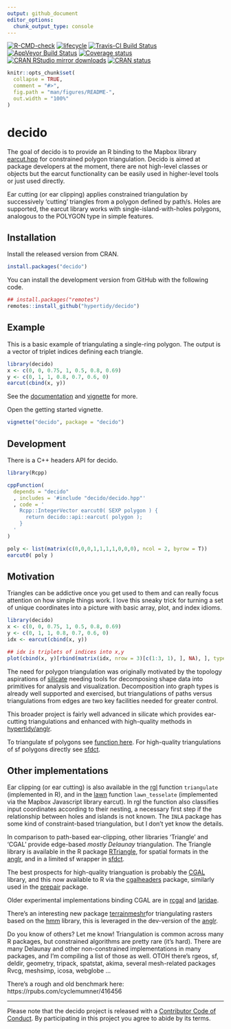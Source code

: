 ```yaml
---
output: github_document
editor_options: 
  chunk_output_type: console
---
```


<!-- README.md is generated from README.Rmd. Please edit that file -->

<!-- badges: start -->
[![R-CMD-check](https://github.com/hypertidy/decido/workflows/R-CMD-check/badge.svg)](https://github.com/hypertidy/decido/actions)
[![lifecycle](https://img.shields.io/badge/lifecycle-stable-green.svg)](https://www.tidyverse.org/lifecycle/#stable)
[![Travis-CI Build Status](http://badges.herokuapp.com/travis/hypertidy/decido)](https://travis-ci.org/hypertidy/decido)
[![AppVeyor Build Status](https://ci.appveyor.com/api/projects/status/github/hypertidy/decido?branch=master&svg=true)](https://ci.appveyor.com/project/mdsumner/decido) 
[![Coverage status](https://codecov.io/gh/hypertidy/decido/branch/master/graph/badge.svg)](https://codecov.io/github/hypertidy/decido?branch=master)
[![CRAN RStudio mirror downloads](http://cranlogs.r-pkg.org/badges/decido)](https://CRAN.R-project.org/package=decido)
[![CRAN status](https://www.r-pkg.org/badges/version/decido)](https://CRAN.R-project.org/package=decido)
<!-- badges: end -->

```r
knitr::opts_chunk$set(
  collapse = TRUE,
  comment = "#>",
  fig.path = "man/figures/README-",
  out.width = "100%"
)
```
# decido

The goal of decido is to provide an R binding to the Mapbox library [earcut.hpp](https://github.com/mapbox/earcut.hpp) for constrained polygon triangulation. Decido is aimed at package developers
at the moment, there are not high-level classes or objects but the earcut
functionality can be easily used in higher-level tools or just used directly. 

Ear cutting (or ear clipping) applies constrained triangulation by 
successively 'cutting' triangles from a polygon defined by path/s. Holes are supported, the earcut library works with 
single-island-with-holes polygons, analogous to the POLYGON type in simple features. 



## Installation

Install the released version from CRAN. 

```R
install.packages("decido")
```

You can install the development version from GitHub with the following code. 

```R
## install.packages("remotes")
remotes::install_github("hypertidy/decido")
```

## Example

This is a basic example of triangulating a single-ring polygon. The
output is a vector of triplet indices defining each triangle. 


```r
library(decido)
x <- c(0, 0, 0.75, 1, 0.5, 0.8, 0.69)
y <- c(0, 1, 1, 0.8, 0.7, 0.6, 0)
earcut(cbind(x, y))
```

See the [documentation](https://hypertidy.github.io/decido/) and [vignette](https://hypertidy.github.io/decido/articles/decido.html) for more. 

Open the getting started vignette. 

```R
vignette("decido", package = "decido")
```

## Development

There is a C++ headers API for decido. 

```r
library(Rcpp)

cppFunction(
  depends = "decido"
  , includes = '#include "decido/decido.hpp"'
  , code = '
    Rcpp::IntegerVector earcut0( SEXP polygon ) {
      return decido::api::earcut( polygon );
    }
  '
)

poly <- list(matrix(c(0,0,0,1,1,1,1,0,0,0), ncol = 2, byrow = T))
earcut0( poly )
```

## Motivation 

Triangles can be addictive once you get used to them and can really focus attention on how simple things work. I love this sneaky trick for turning a set of unique coordinates into a picture with basic array, plot, and index idioms. 

```r
library(decido)
x <- c(0, 0, 0.75, 1, 0.5, 0.8, 0.69)
y <- c(0, 1, 1, 0.8, 0.7, 0.6, 0)
idx <- earcut(cbind(x, y))

## idx is triplets of indices into x,y 
plot(cbind(x, y)[rbind(matrix(idx, nrow = 3)[c(1:3, 1), ], NA), ], type = "l", lwd = 2, col = "darkgrey")
```

The need for polygon triangulation was originally motivated by the topology aspirations of
[silicate](https://CRAN.r-project.org/package=silicate) needing tools for
decomposing shape data into primitives for analysis and visualization.
Decomposition into graph types is already well supported and exercised, but
triangulations of paths versus triangulations from edges are two key facilities
needed for greater control.

This broader project is fairly well advanced in silicate which provides
ear-cutting triangulations and enhanced with high-quality methods in
[hypertidy/anglr](https://github.com/hypertidy/anglr).

To triangulate sf polygons see [function
here](https://github.com/hypertidy/decido/issues/9). For high-quality
triangulations of sf polygons directly see
[sfdct](https://CRAN.r-project.org/package=sfdct).

## Other implementations

Ear clipping (or ear cutting) is also available in the [rgl](https://CRAN.r-project.org/package=rgl) function `triangulate` (implemented in R), and in the [lawn](https://CRAN.r-project.org/package=lawn) function `lawn_tesselate` (implemented via the Mapbox Javascript library earcut).  In rgl the function also classifies input coordinates according to their nesting, a necessary first step if the relationship between holes and islands is not known.  The `INLA` package has some
kind of constraint-based triangulation, but I don't yet know the details. 

In comparison to path-based ear-clipping, other libraries 'Triangle' and 'CGAL' provide edge-based *mostly Delaunay* triangulation. The Triangle library is available in the R package [RTriangle](https://CRAN.r-project.org/package=RTriangle), for spatial formats in the [anglr](https://CRAN.r-project.org/package=anglr), and in a limited sf wrapper in [sfdct](https://CRAN.r-project.org/package=sfdct). 

The best prospects for high-quality trianguation is probably the [CGAL](https://www.cgal.org/) library, and this now available to R via the [cgalheaders](https://github.com/dickoa/cgalheaders) package, similarly used in the [prepair](https://github.com/dickoa/prepair) package. 

Older experimental implementations binding CGAL are in [rcgal](https://github.com/s-u/rcgal) and [laridae](https://github.com/hypertidy/laridae). 

There's an interesting new package [terrainmeshr](https://CRAN.r-project.org/package=terrainmeshr)for triangulating rasters based on the [hmm](https://github.com/fogleman/hmm) library, this is leveraged in the dev-version of the [anglr](https://CRAN.r-project.org/package=anglr). 

Do you know of others? Let me know!  Triangulation is common across 
many R packages, but constrained algorithms are pretty rare (it's hard).  There are many Delaunay and other non-constrained implementations in many packages, and I'm compiling a list of those as well. OTOH there's rgeos, sf, deldir, geometry, tripack, spatstat, akima, several mesh-related packages Rvcg, meshsimp, icosa, webglobe ...

There's a rough and old benchmark here: https://rpubs.com/cyclemumner/416456


---

Please note that the decido project is released with a [Contributor Code of Conduct](https://github.com/hypertidy/decido/blob/master/CODE_OF_CONDUCT.md).  By participating in this project you agree to abide by its terms.
